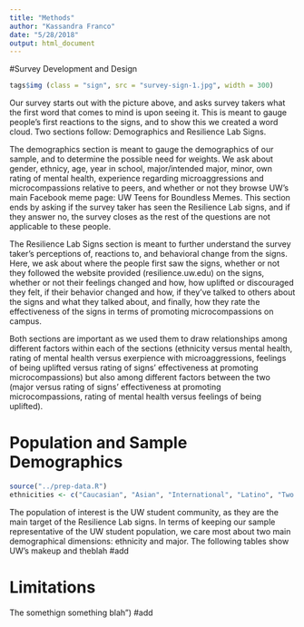 ```yaml
---
title: "Methods"
author: "Kassandra Franco"
date: "5/28/2018"
output: html_document
---
```


#Survey Development and Design

```r
tags$img (class = "sign", src = "survey-sign-1.jpg", width = 300)

```

Our survey starts out with the picture above, and asks survey takers what the first word that
comes to mind is upon seeing it. This is meant to gauge people's first reactions to the signs,
and to show this we created a word cloud. Two sections follow: Demographics and Resilience Lab Signs.

The demographics section is meant to gauge the demographics of our sample, and to determine the
possible need for weights. We ask about gender, ethnicy, age, year in school, major/intended major,
minor, own rating of mental health, experience regarding microaggressions and microcompassions
relative to peers, and whether or not they browse UW's main Facebook meme page: UW Teens for Boundless
Memes. This section ends by asking if the survey taker has seen the Resilience Lab signs, and
if they answer no, the survey closes as the rest of the questions are not applicable to these people.

The Resilience Lab Signs section is meant to further understand the survey taker's perceptions of, 
reactions to, and behavioral change from the signs. Here, we ask about where the people first saw 
the signs, whether or not they followed the website provided (resilience.uw.edu) on the signs, 
whether or not their feelings changed and how, how uplifted or discouraged they felt, if their 
behavior changed and how, if they've talked to others about the signs and what they talked about, and
finally, how they rate the effectiveness of the signs in terms of promoting microcompassions on campus.

Both sections are important as we used them to draw relationships among different factors within 
each of the sections (ethnicity versus mental health, rating of mental health versus exerpience with 
microaggressions, feelings of being uplifted versus rating of signs' effectiveness at promoting
microcompassions) but also among different factors between the two (major versus rating of signs' 
effectiveness at promoting microcompassions, rating of mental health versus feelings of being
uplifted).

# Population and Sample Demographics

```r

source("../prep-data.R")
ethnicities <- c("Caucasian", "Asian", "International", "Latino", "Two or more races", "Black/African", "")

```

The population of interest is the UW student community, as they are the main target of the 
Resilience Lab signs. In terms of keeping our sample representative of the UW student population,
we care most about two main demographical dimensions: ethnicity and major. The following tables show 
UW's makeup and theblah  #add

# Limitations

The somethign something blah") #add

